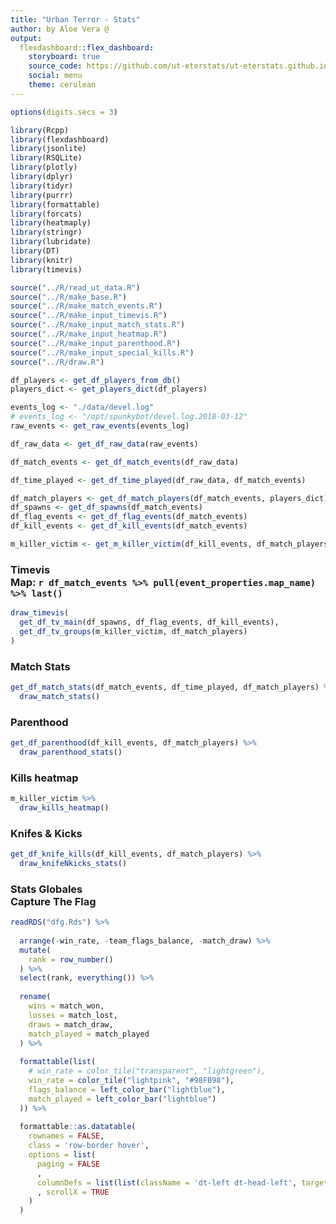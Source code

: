 ```yaml
---
title: "Urban Terror - Stats"
author: by Aloe Vera @
output: 
  flexdashboard::flex_dashboard:
    storyboard: true
    source_code: https://github.com/ut-eterstats/ut-eterstats.github.io
    social: menu
    theme: cerulean
---
```


```r
options(digits.secs = 3)

library(Rcpp)
library(flexdashboard)
library(jsonlite)
library(RSQLite)
library(plotly)
library(dplyr)
library(tidyr)
library(purrr)
library(formattable)
library(forcats)
library(heatmaply)
library(stringr)
library(lubridate)
library(DT)
library(knitr)
library(timevis)
```

```r
source("../R/read_ut_data.R")
source("../R/make_base.R")
source("../R/make_match_events.R")
source("../R/make_input_timevis.R")
source("../R/make_input_match_stats.R")
source("../R/make_input_heatmap.R")
source("../R/make_input_parenthood.R")
source("../R/make_input_special_kills.R")
source("../R/draw.R")
```

```r
df_players <- get_df_players_from_db()
players_dict <- get_players_dict(df_players)

events_log <- "./data/devel.log"
# events_log <- "/opt/spunkybot/devel.log.2018-03-12"
raw_events <- get_raw_events(events_log)
```

```r
df_raw_data <- get_df_raw_data(raw_events)

df_match_events <- get_df_match_events(df_raw_data)

df_time_played <- get_df_time_played(df_raw_data, df_match_events)

df_match_players <- get_df_match_players(df_match_events, players_dict)
df_spawns <- get_df_spawns(df_match_events)
df_flag_events <- get_df_flag_events(df_match_events)
df_kill_events <- get_df_kill_events(df_match_events)

m_killer_victim <- get_m_killer_victim(df_kill_events, df_match_players)
```

### <strong>Timevis</strong><br/>Map: `r df_match_events %>% pull(event_properties.map_name) %>% last()`

```r
draw_timevis(
  get_df_tv_main(df_spawns, df_flag_events, df_kill_events),
  get_df_tv_groups(m_killer_victim, df_match_players)
)
```

### <strong>Match Stats</strong>

```r
get_df_match_stats(df_match_events, df_time_played, df_match_players) %>%
  draw_match_stats()
```

### <strong>Parenthood</strong>

```r
get_df_parenthood(df_kill_events, df_match_players) %>%
  draw_parenthood_stats()
```

### <strong>Kills heatmap</strong>

```r
m_killer_victim %>%
  draw_kills_heatmap()
```

### <strong>Knifes & Kicks</strong>

```r
get_df_knife_kills(df_kill_events, df_match_players) %>%
  draw_knifeNkicks_stats()
```

<!-- Not currently used -->

### <strong>Stats Globales</strong><br>Capture The Flag 

```r
readRDS("dfg.Rds") %>%
  
  arrange(-win_rate, -team_flags_balance, -match_draw) %>%
  mutate(
    rank = row_number()
  ) %>%
  select(rank, everything()) %>%
  
  rename(
    wins = match_won,
    losses = match_lost,
    draws = match_draw,
    match_played = match_played
  ) %>%
  
  formattable(list(
    # win_rate = color_tile("transparent", "lightgreen"),
    win_rate = color_tile("lightpink", "#98FB98"),
    flags_balance = left_color_bar("lightblue"),
    match_played = left_color_bar("lightblue")
  )) %>%
  
  formattable::as.datatable(
    rownames = FALSE,
    class = 'row-border hover',
    options = list(
      paging = FALSE
      ,
      columnDefs = list(list(className = 'dt-left dt-head-left', targets = "_all"))
      , scrollX = TRUE
    )
  )
```
